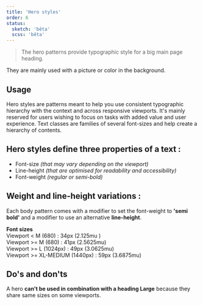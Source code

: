 ```yaml
---
title: 'Hero styles'
order: 6
status:
  sketch: 'bêta'
  scss: 'bêta'
---
```


> The hero patterns provide typographic style for a big main page heading.

They are mainly used with a picture or color in the background.

## Usage

Hero styles are patterns meant to help you use consistent typographic hierarchy with the context and across responsive viewports. It's mainly reserved for users wishing to focus on tasks with added value and user experience. Text classes are families of several font-sizes and help create a hierarchy of contents.

## Hero styles define three properties of a text :

- Font-size _(that may vary depending on the viewport)_
- Line-height _(that are optimised for readability and accessibility)_
- Font-weight _(regular or semi-bold)_

## Weight and line-height variations :

Each body pattern comes with a modifier to set the font-weight to **'semi bold'** and a modifier to use an alternative **line-height**.

<Preview path="typographyHero" nude />

**Font sizes**  
Viewport < M (680) : 34px (2.125mu )  
Viewport >= M (680) : 41px (2.5625mu)  
Viewport >= L (1024px) : 49px (3.0625mu)  
Viewport >= XL-MEDIUM (1440px) : 59px (3.6875mu)

## Do's and don'ts

<HintItem dont>
  A hero <b>can't be used in combination with a heading Large</b> because they
  share same sizes on some viewports.
</HintItem>
